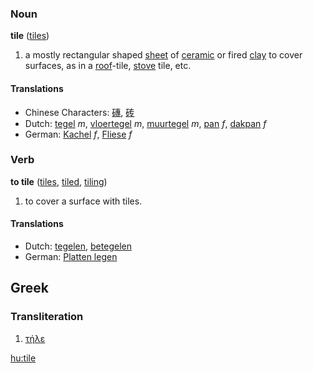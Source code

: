 === Noun  ===
'''tile''' ([[tiles]])

#a mostly rectangular shaped [[sheet]] of [[ceramic]] or fired [[clay]] to cover surfaces, as in a [[roof]]-tile, [[stove]] tile, etc.

==== Translations ====
*Chinese Characters: [[磚]], [[砖]]
*Dutch: [[tegel]] ''m'', [[vloertegel]] ''m'', [[muurtegel]] ''m'', [[pan]] ''f'', [[dakpan]] ''f''
*German: [[Kachel]] ''f'', [[Fliese]] ''f''

=== Verb ===
'''to tile''' ([[tiles]], [[tiled]], [[tiling]])

#to cover a surface with tiles.

==== Translations ====
*Dutch: [[tegelen]], [[betegelen]]
*German: [[Platten legen]]

==Greek==
===Transliteration===

#[[τήλε]]

[[hu:tile]]